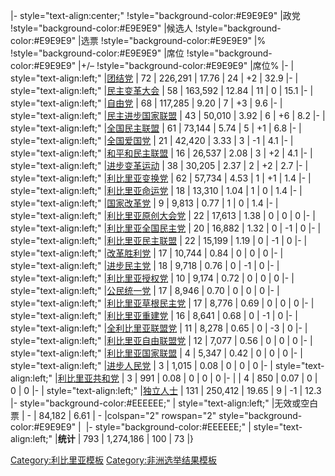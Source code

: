{{electiontable|2011年利比里亚众议院选举|2011年10月11日[[利比里亚众议院]][[2011年利比里亚大选|选举结果]]|sortable=yes}}
|- style="text-align:center;"
!style="background-color:#E9E9E9" |政党
!style="background-color:#E9E9E9" |候选人
!style="background-color:#E9E9E9" |选票
!style="background-color:#E9E9E9" |%
!style="background-color:#E9E9E9" |席位
!style="background-color:#E9E9E9" |+/–
!style="background-color:#E9E9E9" |席位%
|-
| style="text-align:left;" |[[团结党 (利比里亚)|团结党]]
| 72
| 226,291
| 17.76
| 24
| +2
| 32.9
|-
| style="text-align:left;" |[[民主变革大会]]
| 58
| 163,592
| 12.84
| 11
| 0
| 15.1
|-
| style="text-align:left;" |[[自由党 (利比里亚)|自由党]]
| 68
| 117,285
| 9.20
| 7
| +3
| 9.6
|-
| style="text-align:left;" |[[民主进步国家联盟]]
| 43
| 50,010
| 3.92
| 6
| +6
| 8.2
|-
| style="text-align:left;" |[[全国民主联盟 (利比里亚)|全国民主联盟]]
| 61
| 73,144
| 5.74
| 5
| +1
| 6.8
|-
| style="text-align:left;" |[[全国爱国党]]
| 21
| 42,420
| 3.33
| 3
| -1
| 4.1
|-
| style="text-align:left;" |[[和平和民主联盟 (利比里亚)|和平和民主联盟]]
| 16
| 26,537
| 2.08
| 3
| +2
| 4.1
|-
| style="text-align:left;" |[[进步变革运动]]
| 38
| 30,205
| 2.37
| 2
| +2
| 2.7
|-
| style="text-align:left;" |[[利比里亚变换党]]
| 62
| 57,734
| 4.53
| 1
| +1
| 1.4
|-
| style="text-align:left;" |[[利比里亚命运党]]
| 18
| 13,310
| 1.04
| 1
| 0
| 1.4
|-
| style="text-align:left;" |[[国家改革党]]
| 9
| 9,813
| 0.77
| 1
| 0
| 1.4
|-
| style="text-align:left;" |[[利比里亚原创大会党]]
| 22
| 17,613
| 1.38
| 0
| 0
| 0
|-
| style="text-align:left;" |[[利比里亚全国民主党]]
| 20
| 16,882
| 1.32
| 0
| -1
| 0
|-
| style="text-align:left;" |[[利比里亚民主联盟]]
| 22
| 15,199
| 1.19
| 0
| -1
| 0
|-
| style="text-align:left;" |[[改革胜利党]]
| 17
| 10,744
| 0.84
| 0
| 0
| 0
|-
| style="text-align:left;" |[[进步民主党 (利比里亚)|进步民主党]]
| 18
| 9,718
| 0.76
| 0
| -1
| 0
|-
| style="text-align:left;" |[[利比里亚授权党]]
| 10
| 9,174
| 0.72
| 0
| 0
| 0
|-
| style="text-align:left;" |[[公民统一党]]
| 17
| 8,946
| 0.70
| 0
| 0
| 0
|-
| style="text-align:left;" |[[利比里亚草根民主党]]
| 17
| 8,776
| 0.69
| 0
| 0
| 0
|-
| style="text-align:left;" |[[利比里亚重建党]]
| 16
| 8,641
| 0.68
| 0
| -1
| 0
|-
| style="text-align:left;" |[[全利比里亚联盟党]]
| 11
| 8,278
| 0.65
| 0
| -3
| 0
|-
| style="text-align:left;" |[[利比里亚自由联盟党]]
| 12
| 7,077
| 0.56
| 0
| 0
| 0
|-
| style="text-align:left;" |[[利比里亚国家联盟]]
| 4
| 5,347
| 0.42
| 0
| 0
| 0
|-
| style="text-align:left;" |[[进步人民党 (利比里亚)|进步人民党]]
| 3
| 1,015
| 0.08
| 0
| 0
| 0
|-
| style="text-align:left;" |[[利比里亚共和党]]
| 3
| 991
| 0.08
| 0
| 0
| 0
|-
| {{nowrap|[[利比里亚国家社会民主党]]}}
| 4
| 850
| 0.07
| 0
| 0
| 0
|-
| style="text-align:left;" |[[独立人士]]
| 131
| 250,412
| 19.65
| 9
| -1
| 12.3
|- style="background-color:#EEEEEE;"
| style="text-align:left;" |无效或空白票
| -
| 84,182
| 6.61
| -
|colspan="2" rowspan="2" style="background-color:#E9E9E9" |&nbsp;
|- style="background-color:#EEEEEE;"
| style="text-align:left;" |'''统计'''
| 793
| 1,274,186
| 100
| 73
|}<noinclude>

[[Category:利比里亚模板]]
[[Category:非洲选举结果模板]]
</noinclude>